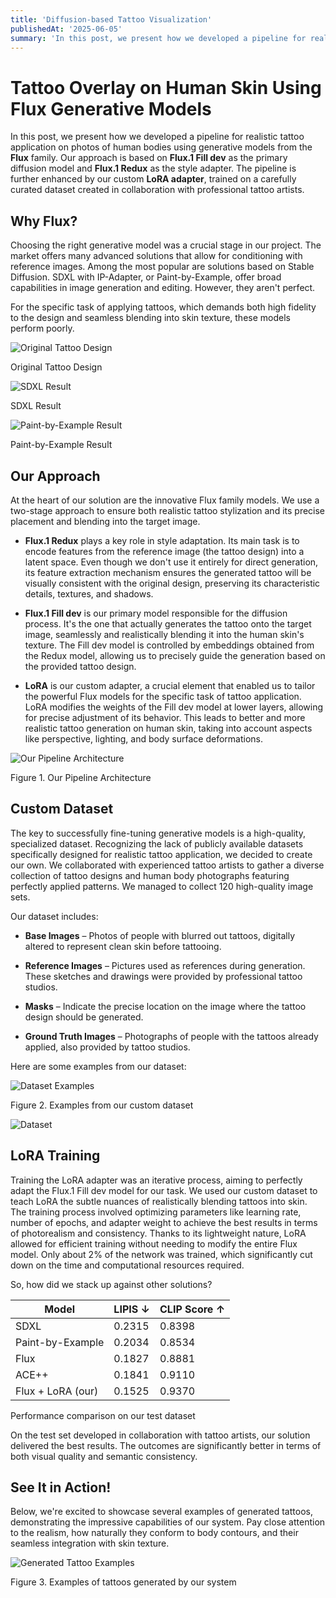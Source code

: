 ```yaml
---
title: 'Diffusion-based Tattoo Visualization'
publishedAt: '2025-06-05'
summary: 'In this post, we present how we developed a pipeline for realistic tattoo application on photos of human bodies using generative models from the Flux family. Our approach is based on Flux.1 Fill dev as the primary diffusion model and Flux.1 Redux as the style adapter. The pipeline is further enhanced by our custom LoRA adapter, trained on a carefully curated dataset created in collaboration with professional tattoo artists.'
---
```


# Tattoo Overlay on Human Skin Using Flux Generative Models

In this post, we present how we developed a pipeline for realistic tattoo application on photos of human bodies using generative models from the **Flux** family. Our approach is based on **Flux.1 Fill dev** as the primary diffusion model and **Flux.1 Redux** as the style adapter. The pipeline is further enhanced by our custom **LoRA adapter**, trained on a carefully curated dataset created in collaboration with professional tattoo artists.

## Why Flux?

Choosing the right generative model was a crucial stage in our project. The market offers many advanced solutions that allow for conditioning with reference images. Among the most popular are solutions based on Stable Diffusion. SDXL with IP-Adapter, or Paint-by-Example, offer broad capabilities in image generation and editing. However, they aren't perfect.

For the specific task of applying tattoos, which demands both high fidelity to the design and seamless blending into skin texture, these models perform poorly.

<div className="space-y-8 py-8">
  <div className="text-center">
    <img src="https://utfs.io/a/oxjj5brc17/xNYugo9hq5N2TElBznFQpBwYfiEI6AgFcVZSbjG8HeUkdNRP" alt="Original Tattoo Design" className="rounded-lg w-full h-auto mx-auto mb-2" />
    <p className="text-sm text-gray-600">Original Tattoo Design</p>
  </div>
  <div className="text-center">
    <img src="https://utfs.io/a/oxjj5brc17/xNYugo9hq5N2TElBznFQpBwYfiEI6AgFcVZSbjG8HeUkdNRP" alt="SDXL Result" className="rounded-lg w-full h-auto mx-auto mb-2" />
    <p className="text-sm text-gray-600">SDXL Result</p>
  </div>
  <div className="text-center">
    <img src="https://utfs.io/a/oxjj5brc17/xNYugo9hq5N2TElBznFQpBwYfiEI6AgFcVZSbjG8HeUkdNRP" alt="Paint-by-Example Result" className="rounded-lg w-full h-auto mx-auto mb-2" />
    <p className="text-sm text-gray-600">Paint-by-Example Result</p>
  </div>
</div>

## Our Approach

At the heart of our solution are the innovative Flux family models. We use a two-stage approach to ensure both realistic tattoo stylization and its precise placement and blending into the target image.

- **Flux.1 Redux** plays a key role in style adaptation. Its main task is to encode features from the reference image (the tattoo design) into a latent space. Even though we don't use it entirely for direct generation, its feature extraction mechanism ensures the generated tattoo will be visually consistent with the original design, preserving its characteristic details, textures, and shadows.

- **Flux.1 Fill dev** is our primary model responsible for the diffusion process. It's the one that actually generates the tattoo onto the target image, seamlessly and realistically blending it into the human skin's texture. The Fill dev model is controlled by embeddings obtained from the Redux model, allowing us to precisely guide the generation based on the provided tattoo design.

- **LoRA** is our custom adapter, a crucial element that enabled us to tailor the powerful Flux models for the specific task of tattoo application. LoRA modifies the weights of the Fill dev model at lower layers, allowing for precise adjustment of its behavior. This leads to better and more realistic tattoo generation on human skin, taking into account aspects like perspective, lighting, and body surface deformations.

<div className="flex justify-center py-8">
  <img src="https://utfs.io/a/oxjj5brc17/xNYugo9hq5N2TElBznFQpBwYfiEI6AgFcVZSbjG8HeUkdNRP" alt="Our Pipeline Architecture" className="rounded-lg w-full h-auto" />
</div>
<p className="text-center text-sm text-gray-600 mt-2">Figure 1. Our Pipeline Architecture</p>

## Custom Dataset

The key to successfully fine-tuning generative models is a high-quality, specialized dataset. Recognizing the lack of publicly available datasets specifically designed for realistic tattoo application, we decided to create our own. We collaborated with experienced tattoo artists to gather a diverse collection of tattoo designs and human body photographs featuring perfectly applied patterns. We managed to collect 120 high-quality image sets.

Our dataset includes:

- **Base Images** – Photos of people with blurred out tattoos, digitally altered to represent clean skin before tattooing.

- **Reference Images** – Pictures used as references during generation. These sketches and drawings were provided by professional tattoo studios.

- **Masks** – Indicate the precise location on the image where the tattoo design should be generated.

- **Ground Truth Images** –  Photographs of people with the tattoos already applied, also provided by tattoo studios.

Here are some examples from our dataset:

<div className="flex justify-center py-8">
  <img src="https://utfs.io/a/oxjj5brc17/xNYugo9hq5N2TElBznFQpBwYfiEI6AgFcVZSbjG8HeUkdNRP" alt="Dataset Examples" className="rounded-lg w-full h-auto" />
</div>
<p className="text-center text-sm text-gray-600 mt-2">Figure 2. Examples from our custom dataset</p>

<div className="flex justify-center py-8">
  <img src="https://utfs.io/a/oxjj5brc17/xNYugo9hq5N2TElBznFQpBwYfiEI6AgFcVZSbjG8HeUkdNRP" alt="Dataset" className="rounded-lg w-full h-auto" />
</div>

## LoRA Training

Training the LoRA adapter was an iterative process, aiming to perfectly adapt the Flux.1 Fill dev model for our task. We used our custom dataset to teach LoRA the subtle nuances of realistically blending tattoos into skin. The training process involved optimizing parameters like learning rate, number of epochs, and adapter weight to achieve the best results in terms of photorealism and consistency. Thanks to its lightweight nature, LoRA allowed for efficient training without needing to modify the entire Flux model. Only about 2% of the network was trained, which significantly cut down on the time and computational resources required.

So, how did we stack up against other solutions?

<div className="flex justify-center py-4">
  <div className="overflow-x-auto">
    <table className="border-collapse border border-gray-300">
      <thead>
        <tr className="bg-gray-100">
          <th className="border border-gray-300 px-4 py-2 text-left">Model</th>
          <th className="border border-gray-300 px-4 py-2 text-left">LIPIS ↓</th>
          <th className="border border-gray-300 px-4 py-2 text-left">CLIP Score ↑</th>
        </tr>
      </thead>
      <tbody>
        <tr>
          <td className="border border-gray-300 px-4 py-2">SDXL</td>
          <td className="border border-gray-300 px-4 py-2">0.2315</td>
          <td className="border border-gray-300 px-4 py-2">0.8398</td>
        </tr>
        <tr>
          <td className="border border-gray-300 px-4 py-2">Paint-by-Example</td>
          <td className="border border-gray-300 px-4 py-2">0.2034</td>
          <td className="border border-gray-300 px-4 py-2">0.8534</td>
        </tr>
        <tr>
          <td className="border border-gray-300 px-4 py-2">Flux</td>
          <td className="border border-gray-300 px-4 py-2">0.1827</td>
          <td className="border border-gray-300 px-4 py-2">0.8881</td>
        </tr>
        <tr>
          <td className="border border-gray-300 px-4 py-2">ACE++</td>
          <td className="border border-gray-300 px-4 py-2">0.1841</td>
          <td className="border border-gray-300 px-4 py-2">0.9110</td>
        </tr>
        <tr className="bg-blue-50">
          <td className="border border-gray-300 px-4 py-2 font-semibold">Flux + LoRA (our)</td>
          <td className="border border-gray-300 px-4 py-2 font-semibold">0.1525</td>
          <td className="border border-gray-300 px-4 py-2 font-semibold">0.9370</td>
        </tr>
      </tbody>
    </table>
  </div>
</div>
<p className="text-center text-sm text-gray-600 mt-2">Performance comparison on our test dataset</p>

On the test set developed in collaboration with tattoo artists, our solution delivered the best results. The outcomes are significantly better in terms of both visual quality and semantic consistency.

## See It in Action!

Below, we're excited to showcase several examples of generated tattoos, demonstrating the impressive capabilities of our system. Pay close attention to the realism, how naturally they conform to body contours, and their seamless integration with skin texture.

<div className="flex justify-center py-8">
  <img src="https://utfs.io/a/oxjj5brc17/xNYugo9hq5N2U8tmUUQ71W92QZfjDqrskTKxa4vpPtB86LHz" alt="Generated Tattoo Examples" className="rounded-lg w-full h-auto" />
</div>
<p className="text-center text-sm text-gray-600 mt-2">Figure 3. Examples of tattoos generated by our system</p>

<div className="w-full h-32"/>
